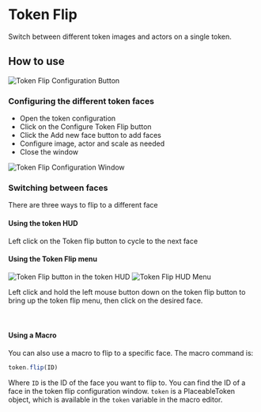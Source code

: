 
# Token Flip

<ModuleInfo/>

Switch between different token images and actors on a single token.

## How to use

<Image src="/images/Token-Flip/Tfconfig.png" alt="Token Flip Configuration Button"   className={styles.wikiImage}/>

### Configuring the different token faces

- Open the token configuration
- Click on the Configure Token Flip button
- Click the Add new face button to add faces
- Configure image, actor and scale as needed
- Close the window
<Image src="/images/Token-Flip/Tfwindow.png" alt="Token Flip Configuration Window"   className={styles.wikiImage}/>

### Switching between faces

There are three ways to flip to a different face

#### Using the token HUD

Left click on the Token flip
button to cycle to the next face

#### Using the Token Flip menu
<Image src="/images/Token-Flip/Tfhud.png" alt="Token Flip button in the token HUD"   className={styles.wikiImageSmall}/>
<Image src="/images/Token-Flip/Tfhudmenu.png" alt="Token Flip HUD Menu"   className={styles.wikiImageSmall}/>


Left click
and hold the left mouse button down on the token flip button to bring up
the token flip menu, then click on the desired face.
<br/>
<br/>
<br/>

#### Using a Macro

You can also use a macro to flip to a specific face. The macro command is:

```js
token.flip(ID)
```

Where `ID` is the ID of the face you want to flip to. You can find the ID of a face in the token flip configuration window.
`token` is a PlaceableToken object, which is available in the `token` variable in the macro editor.